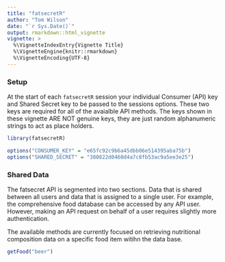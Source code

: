 ```yaml
---
title: "fatsecretR"
author: "Tom Wilson"
date: "`r Sys.Date()`"
output: rmarkdown::html_vignette
vignette: >
  %\VignetteIndexEntry{Vignette Title}
  %\VignetteEngine{knitr::rmarkdown}
  %\VignetteEncoding{UTF-8}
---
```


### Setup

At the start of each `fatsecretR` session your individual Consumer (API) key and Shared Secret key to be passed to the sessions options. These two keys are required for all of the avaialble API methods. The keys shown in these vignette ARE NOT genuine keys, they are just random alphanumeric strings to act as place holders. 


```r
library(fatsecretR)

options("CONSUMER_KEY" = "e65fc92c9b6a45dbb06e514395aba75b")
options("SHARED_SECRET" = "380822d0460d4a7c8fb53ac9a5ee3e25")
```



### Shared Data

The fatsecret API is segmented into two sections. Data that is shared between all users and data that is assigned to a single user. For example, the comprehensive food database can be accessed by any API user. However, making an API request on behalf of a user requires slightly more authentication. 

The available methods are currently focused on retrieving nutritional composition data on a specific food item witihn the data base. 

```r
getFood("beer")
```
